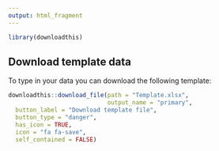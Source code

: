 ```yaml
---
output: html_fragment
---
```


```r
library(downloadthis)
```

## Download template data

To type in your data you can download the following template:

```r
downloadthis::download_file(path = "Template.xlsx",
                            output_name = "primary",
  button_label = "Download template file",
  button_type = "danger",
  has_icon = TRUE,
  icon = "fa fa-save",
  self_contained = FALSE)
```

